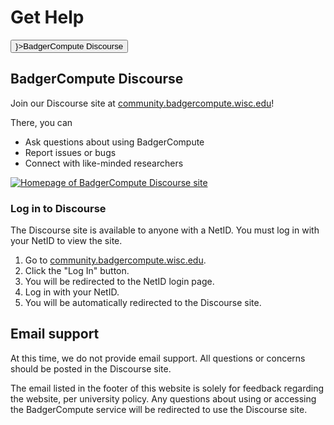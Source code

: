 

# Get Help

<Box mb={2}>
	<Link href={DISCOURSE_URL}>
		<Button variant={'outlined'} endIcon={<OpenInNewIcon />}>BadgerCompute Discourse</Button>
	</Link>
</Box>


## BadgerCompute Discourse

Join our Discourse site at [community.badgercompute.wisc.edu](https://community.badgercompute.wisc.edu/)!

There, you can 

* Ask questions about using BadgerCompute
* Report issues or bugs
* Connect with like-minded researchers

[![Homepage of BadgerCompute Discourse site](/docs/get-help/discourse-homepage.png)](https://community.badgercompute.wisc.edu/)

### Log in to Discourse

The Discourse site is available to anyone with a NetID.
You must log in with your NetID to view the site.

1. Go to [community.badgercompute.wisc.edu](https://community.badgercompute.wisc.edu/).
2. Click the "Log In" button.
3. You will be redirected to the NetID login page. 
4. Log in with your NetID. 
5. You will be automatically redirected to the Discourse site.

## Email support

At this time, we do not provide email support.
All questions or concerns should be posted in the Discourse site. 

The email listed in the footer of this website is solely for feedback regarding the website, per university policy.
Any questions about using or accessing the BadgerCompute service will be redirected to use the Discourse site.

